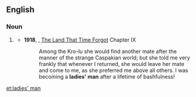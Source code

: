 ==English==

===Noun===
{{en-noun|sg=[[ladies']] [[man]]|ladies' men}}

# {{idiomatic}} {{alternative spelling of|lady's man}}
#* '''1918''', {{w|Edgar Rice Burroughs}}, [[w:The Land That Time Forgot (novel)|The Land That Time Forgot]] Chapter IX
#*: Among the Kro-lu she would find another mate after the manner of the strange Caspakian world; but she told me very frankly that whenever I returned, she would leave her mate and come to me, as she preferred me above all others. I was becoming a '''ladies' man''' after a lifetime of bashfulness!

[[et:ladies' man]]